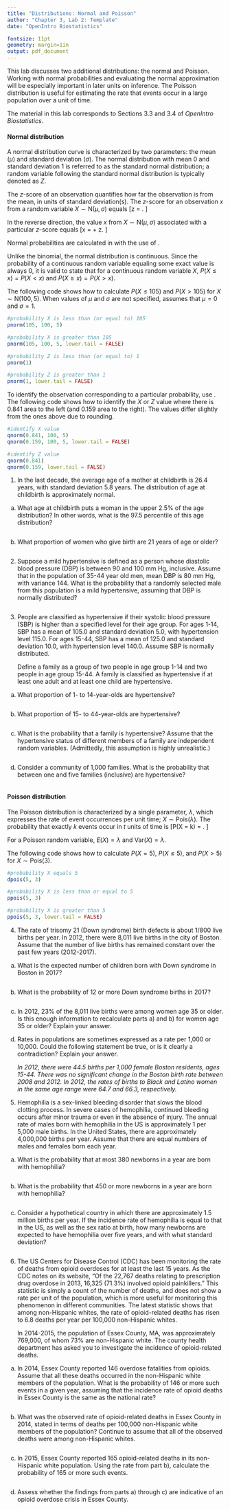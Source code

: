 ```yaml
---
title: "Distributions: Normal and Poisson"
author: "Chapter 3, Lab 2: Template"
date: "OpenIntro Biostatistics"

fontsize: 11pt
geometry: margin=1in
output: pdf_document
---
```


\begin{small}
	
	\textbf{Topics}
	\begin{itemize}
	  \item Normal distribution
	  \item Poisson distribution
	\end{itemize}
	
\end{small}

This lab discusses two additional distributions: the normal and Poisson. Working with normal probabilities and evaluating the normal approximation will be especially important in later units on inference. The Poisson distribution is useful for estimating the rate that events occur in a large population over a unit of time.

The material in this lab corresponds to Sections 3.3 and 3.4 of *OpenIntro Biostatistics*.


#### Normal distribution

A normal distribution curve is characterized by two parameters: the mean ($\mu$) and standard deviation ($\sigma$). The normal distribution with mean 0 and standard deviation 1 is referred to as the standard normal distribution; a random variable following the standard normal distribution is typically denoted as $Z$. 

The $z$-score of an observation quantifies how far the observation is from the mean, in units of standard deviation(s). The $z$-score for an observation $x$ from a random variable $X \sim \text{N}(\mu, \sigma)$ equals
\[z = \frac{x-\mu}{\sigma}. \]

In the reverse direction, the value $x$ from $X \sim \text{N}(\mu, \sigma)$ associated with a particular $z$-score equals
\[x = \mu + \sigma z. \]

Normal probabilities are calculated in \textsf{R} with the use of \texttt{pnorm}. 

Unlike the binomial, the normal distribution is continuous. Since the probability of a continuous random variable equaling some exact value is always 0, it is valid to state that for a continuous random variable $X$, $P(X \leq x) = P(X < x)$ and $P(X \geq x) = P(X > x)$. 

The following code shows how to calculate $P(X \leq 105)$ and $P(X > 105)$ for $X \sim \text{N}(100, 5)$. When values of $\mu$ and $\sigma$ are not specified, \textsf{R} assumes that $\mu = 0$ and $\sigma = 1$.

```r
#probability X is less than (or equal to) 105
pnorm(105, 100, 5)

#probability X is greater than 105
pnorm(105, 100, 5, lower.tail = FALSE)

#probability Z is less than (or equal to) 1
pnorm(1)

#probability Z is greater than 1
pnorm(1, lower.tail = FALSE)
```

To identify the observation corresponding to a particular probability, use \texttt{qnorm}. The following code shows how to identify the $X$ or $Z$ value where there is 0.841 area to the left (and 0.159 area to the right). The values differ slightly from the ones above due to rounding.

```r
#identify X value
qnorm(0.841, 100, 5)
qnorm(0.159, 100, 5, lower.tail = FALSE)

#identify Z value
qnorm(0.841)
qnorm(0.159, lower.tail = FALSE)
```

\newpage

1. In the last decade, the average age of a mother at childbirth is 26.4 years, with standard deviation 5.8 years. The distribution of age at childbirth is approximately normal. 

  a) What age at childbirth puts a woman in the upper 2.5\% of the age distribution? In other words, what is the 97.5 percentile of this age distribution?
  
```r

```



  
  b) What proportion of women who give birth are 21 years of age or older?

```r

```
  




2. Suppose a mild hypertensive is defined as a person whose diastolic blood pressure (DBP) is between 90 and 100 mm Hg, inclusive. Assume that in the population of 35-44 year old men, mean DBP is 80 mm Hg, with variance 144. What is the probability that a randomly selected male from this population is a mild hypertensive, assuming that DBP is normally distributed?

```r

```





3. People are classified as hypertensive if their systolic blood pressure (SBP) is higher than a specified level for their age group. For ages 1-14, SBP has a mean of 105.0 and standard deviation 5.0, with hypertension level 115.0. For ages 15-44, SBP has a mean of 125.0 and standard deviation 10.0, with hypertension level 140.0. Assume SBP is normally distributed. 

    Define a family as a group of two people in age group 1-14 and two people in age group 15-44. A family is classified as hypertensive if at least one adult and at least one child are hypertensive.\footnote{Problem from Rosner, \textit{Fundamentals of Biostatistics}, 7$^{th}$ edition, pp. 138-139}
  
  a) What proportion of 1- to 14-year-olds are hypertensive?

```r

```



    
  b) What proportion of 15- to 44-year-olds are hypertensive?

```r

```



    
  c) What is the probability that a family is hypertensive?  Assume that the hypertensive status of different members of a family are independent random variables. (Admittedly, this assumption is highly unrealistic.)

```r

```




    
  d) Consider a community of 1,000 families. What is the probability that between one and five families (inclusive) are hypertensive? 

```r

```



\newpage

#### Poisson distribution

The Poisson distribution is characterized by a single parameter, $\lambda$, which expresses the rate of event occurrences per unit time; $X \sim \text{Pois}(\lambda)$. The probability that exactly $k$ events occur in $t$ units of time is
\[P(X = k) = \frac{e^{-\lambda t} (\lambda t)^k}{k!}. \]

For a Poisson random variable, $E(X) = \lambda$ and $\text{Var}(X) = \lambda$. 

The following code shows how to calculate $P(X = 5)$, $P(X \leq 5)$, and $P(X > 5)$ for $X \sim \text{Pois}(3)$.

```r
#probability X equals 5
dpois(5, 3)

#probability X is less than or equal to 5
ppois(5, 3)

#probability X is greater than 5
ppois(5, 3, lower.tail = FALSE)
```

\newpage

4. The rate of trisomy 21 (Down syndrome) birth defects is about 1/800 live births per year. In 2012, there were 8,011 live births in the city of Boston. Assume that the number of live births has remained constant over the past few years (2012-2017).

  a) What is the expected number of children born with Down syndrome in Boston in 2017?
    
```r

```


    
    
  b) What is the probability of 12 or more Down syndrome births in 2017?

```r

```



    
  c) In 2012, 23\% of the 8,011 live births were among women age 35 or older. Is this enough information to recalculate parts a) and b) for women age 35 or older? Explain your answer.




    
  d) Rates in populations are sometimes expressed as a rate per 1,000 or 10,000. Could the following statement be true, or is it clearly a contradiction? Explain your answer.
    
      *In 2012, there were 44.5 births per 1,000 female Boston residents, ages 15-44. There was no significant change in the Boston birth rate between 2008 and 2012. In 2012, the rates of births to Black and Latino women in the same age range were 64.7 and 66.3, respectively.*





5. Hemophilia is a sex-linked bleeding disorder that slows the blood clotting process. In severe cases of hemophilia, continued bleeding occurs after minor trauma or even in the absence of injury. The annual rate of males born with hemophilia in the US is approximately 1 per 5,000 male births. In the United States, there are approximately 4,000,000 births per year. Assume that there are equal numbers of males and females born each year.

  a) What is the probability that at most 380 newborns in a year are born with hemophilia?
  
```r

```


  
    
  b) What is the probability that 450 or more newborns in a year are born with hemophilia?

```r

```



    
  c) Consider a hypothetical country in which there are approximately 1.5 million births per year. If the incidence rate of hemophilia is equal to that in the US, as well as the sex ratio at birth, how many newborns are expected to have hemophilia over five years, and with what standard deviation?
    
```r

```
    
    
    
    
6. The US Centers for Disease Control (CDC) has been monitoring the rate of deaths from opioid overdoses for at least the last 15 years. As the CDC notes on its website, "Of the 22,767 deaths relating to prescription drug overdose in 2013, 16,325 (71.3\%) involved opioid painkillers."\footnote{\url{http://www.cdc.gov/drugoverdose/data/overdose.html}} This statistic is simply a count of the number of deaths, and does not show a rate per unit of the population, which is more useful for monitoring this phenomenon in different communities. The latest statistic shows that among non-Hispanic whites, the rate of opioid-related deaths has risen to 6.8 deaths per year per 100,000 non-Hispanic whites.

    In 2014-2015, the population of Essex County, MA, was approximately 769,000, of whom 73\% are non-Hispanic white. The county health department has asked you to investigate the incidence of opioid-related deaths.
    
  a) In 2014, Essex County reported 146 overdose fatalities from opioids. Assume that all these deaths occurred in the non-Hispanic white members of the population. What is the probability of 146 or more such events in a given year, assuming that the incidence rate of opioid deaths in Essex County is the same as the national rate?
 
```r

```


 
    
  b) What was the observed rate of opioid-related deaths in Essex County in 2014, stated in terms of deaths per 100,000 non-Hispanic white members of the population? Continue to assume that all of the observed deaths were among non-Hispanic whites.
 
```r

```
 
 
 
    
  c) In 2015, Essex County reported 165 opioid-related deaths in its non-Hispanic white population. Using the rate from part b), calculate the probability of 165 or more such events.
    
```r

```


  d) Assess whether the findings from parts a) through c) are indicative of an opioid overdose crisis in Essex County.

  
  